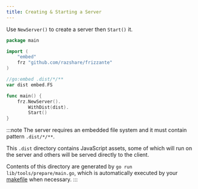 ```yaml
---
title: Creating & Starting a Server
---
```



Use `NewServer()` to create a server then `Start()` it.


```go
package main

import (
	"embed"
	frz "github.com/razshare/frizzante"
)

//go:embed .dist/*/**
var dist embed.FS

func main() {
    frz.NewServer().
        WithDist(dist).
        Start()
}
```

:::note
The server requires an embedded file system and it must contain pattern `.dist/*/**`.

This `.dist` directory contains JavaScript assets, 
some of which will run on the server and others will be 
served directly to the client.

Contents of this directory are generated by `go run lib/tools/prepare/main.go`,
which is automatically executed by your [makefile](https://github.com/razshare/frizzante-starter/blob/main/makefile) when necessary.
:::